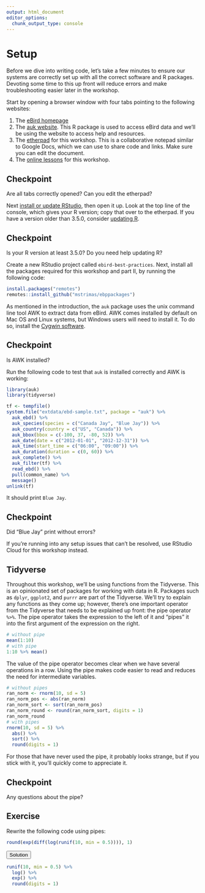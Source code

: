 ```yaml
---
output: html_document
editor_options: 
  chunk_output_type: console
---
```


# Setup {#setup}

Before we dive into writing code, let's take a few minutes to ensure our systems are correctly set up with all the correct software and R packages. Devoting some time to this up front will reduce errors and make troubleshooting easier later in the workshop.

Start by opening a browser window with four tabs pointing to the following websites:

1. The [eBird homepage](https://ebird.org)
2. The [auk website](https://cornelllabofornithology.github.io/auk/). This R package is used to access eBird data and we'll be using the website to access help and resources.
3. The [etherpad](https://public.etherpad-mozilla.org/p/ebp) for this workshop. This is a collaborative notepad similar to Google Docs, which we can use to share code and links. Make sure you can edit the document.
4. The [online lessons](http://strimas.com/ebp-workshop) for this workshop.

<div class="checkpoint">
  <h2>Checkpoint</h2>
  Are all tabs correctly opened? Can you edit the etherpad?
</div>

Next [install or update RStudio](https://www.rstudio.com/products/rstudio/download/#download), then open it up. Look at the top line of the console, which gives your R version; copy that over to the etherpad. If you have a version older than 3.5.0, consider [updating R](https://cloud.r-project.org/). 

<div class="checkpoint">
  <h2>Checkpoint</h2>
  Is your R version at least 3.5.0? Do you need help updating R?
</div>

Create a new RStudio project called `ebird-best-practices`. Next, install all the packages required for this workshop and part II, by running the following code:

```r
install.packages("remotes")
remotes::install_github("mstrimas/ebppackages")
```

As mentioned in the introduction, the `auk` package uses the unix command line tool AWK to extract data from eBird. AWK comes installed by default on Mac OS and Linux systems, but Windows users will need to install it. To do so, install the [Cygwin software](https://cygwin.com/install.html).

<div class="checkpoint">
  <h2>Checkpoint</h2>
  Is AWK installed?
</div>

Run the following code to test that `auk` is installed correctly and AWK is working:

```r
library(auk)
library(tidyverse)

tf <- tempfile()
system.file("extdata/ebd-sample.txt", package = "auk") %>% 
  auk_ebd() %>%
  auk_species(species = c("Canada Jay", "Blue Jay")) %>%
  auk_country(country = c("US", "Canada")) %>%
  auk_bbox(bbox = c(-100, 37, -80, 52)) %>%
  auk_date(date = c("2012-01-01", "2012-12-31")) %>%
  auk_time(start_time = c("06:00", "09:00")) %>%
  auk_duration(duration = c(0, 60)) %>%
  auk_complete() %>% 
  auk_filter(tf) %>% 
  read_ebd() %>% 
  pull(common_name) %>% 
  message()
unlink(tf)
```

It should print `Blue Jay`.

<div class="checkpoint">
  <h2>Checkpoint</h2>
  Did "Blue Jay" print without errors?
</div>

If you're running into any setup issues that can't be resolved, use RStudio Cloud for this workshop instead.

## Tidyverse {#setup-tidyverse}

Throughout this workshop, we'll be using functions from the Tidyverse. This is an opinionated set of packages for working with data in R. Packages such as `dplyr`, `ggplot2`, and `purrr` are part of the Tidyverse. We'll try to explain any functions as they come up; however, there's one important operator from the Tidyverse that needs to be explained up front: the pipe operator `%>%`. The pipe operator takes the expression to the left of it and "pipes" it into the first argument of the expression on the right.

```r
# without pipe
mean(1:10)
# with pipe
1:10 %>% mean()
```

The value of the pipe operator becomes clear when we have several operations in a row. Using the pipe makes code easier to read and reduces the need for intermediate variables. 

```r
# without pipes
ran_norm <- rnorm(10, sd = 5)
ran_norm_pos <- abs(ran_norm)
ran_norm_sort <- sort(ran_norm_pos)
ran_norm_round <- round(ran_norm_sort, digits = 1)
ran_norm_round
# with pipes
rnorm(10, sd = 5) %>% 
  abs() %>% 
  sort() %>% 
  round(digits = 1)
```

For those that have never used the pipe, it probably looks strange, but if you stick with it, you'll quickly come to appreciate it.

<div class="checkpoint">
  <h2>Checkpoint</h2>
  Any questions about the pipe?
</div>

<div class="exercise">
  <h2>Exercise</h2>
  Rewrite the following code using pipes:

```r
round(exp(diff(log(runif(10, min = 0.5)))), 1)
```

<button class="solution">Solution</button>
<div class="solution-content">

```r
runif(10, min = 0.5) %>% 
  log() %>% 
  exp() %>% 
  round(digits = 1)
```

</div>
</div>